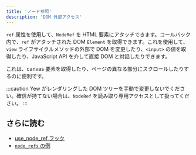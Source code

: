 ```yaml
---
title: 'ノード参照'
description: 'DOM 外部アクセス'
---
```


`ref` 属性を使用して、`NodeRef` を HTML 要素にアタッチできます。コールバック内で、`ref` がアタッチされた DOM `Element` を取得できます。これを使用して、`view` ライフサイクルメソッドの外部で DOM を変更したり、`<input>` の値を取得したり、JavaScript API を介して直接 DOM と対話したりできます。

これは、canvas 要素を取得したり、ページの異なる部分にスクロールしたりするのに便利です。

:::caution
Yew がレンダリングした DOM ツリーを手動で変更しないでください。確信が持てない場合は、`NodeRef` を読み取り専用アクセスとして扱ってください。
:::

## さらに読む

-   [use_node_ref フック](https://yew-rs-api.web.app/next/yew/functional/fn.use_node_ref.html)
-   [`node_refs` の例](https://github.com/yewstack/yew/tree/master/examples/node_refs)